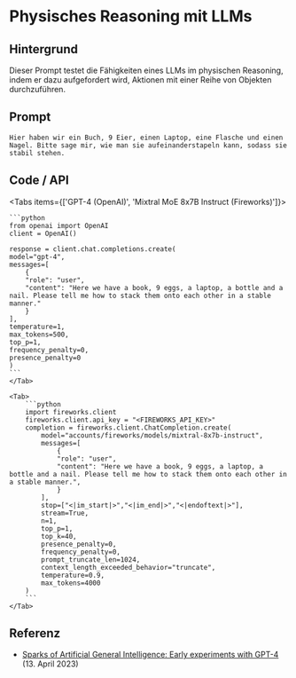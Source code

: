 # Physisches Reasoning mit LLMs


## Hintergrund

Dieser Prompt testet die Fähigkeiten eines LLMs im physischen Reasoning, indem er dazu aufgefordert wird, Aktionen mit einer Reihe von Objekten durchzuführen.

## Prompt

```
Hier haben wir ein Buch, 9 Eier, einen Laptop, eine Flasche und einen Nagel. Bitte sage mir, wie man sie aufeinanderstapeln kann, sodass sie stabil stehen.
```

## Code / API

<Tabs items={['GPT-4 (OpenAI)', 'Mixtral MoE 8x7B Instruct (Fireworks)']}>
    <Tab>
  
    ```python
    from openai import OpenAI
    client = OpenAI()

    response = client.chat.completions.create(
    model="gpt-4",
    messages=[
        {
        "role": "user",
        "content": "Here we have a book, 9 eggs, a laptop, a bottle and a nail. Please tell me how to stack them onto each other in a stable manner."
        }
    ],
    temperature=1,
    max_tokens=500,
    top_p=1,
    frequency_penalty=0,
    presence_penalty=0
    )
    ```
    </Tab>

    <Tab>
        ```python
        import fireworks.client
        fireworks.client.api_key = "<FIREWORKS_API_KEY>"
        completion = fireworks.client.ChatCompletion.create(
            model="accounts/fireworks/models/mixtral-8x7b-instruct",
            messages=[
                {
                "role": "user",
                "content": "Here we have a book, 9 eggs, a laptop, a bottle and a nail. Please tell me how to stack them onto each other in a stable manner.",
                }
            ],
            stop=["<|im_start|>","<|im_end|>","<|endoftext|>"],
            stream=True,
            n=1,
            top_p=1,
            top_k=40,
            presence_penalty=0,
            frequency_penalty=0,
            prompt_truncate_len=1024,
            context_length_exceeded_behavior="truncate",
            temperature=0.9,
            max_tokens=4000
        )
        ```
    </Tab>

</Tabs>

## Referenz

- [Sparks of Artificial General Intelligence: Early experiments with GPT-4](https://arxiv.org/abs/2303.12712) (13. April 2023)
